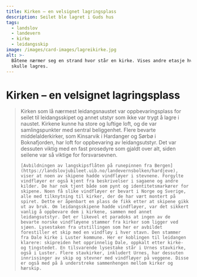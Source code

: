 ```yaml
---
title: Kirken – en velsignet lagringsplass
description: Seilet ble lagret i Guds hus
tags:
  - landslov
  - landevern
  - kirke
  - leidangsskip
image: /images/card-images/lagreikirke.jpg
alt: >-
  Båtene nærmer seg en strand hvor står en kirke. Vises andre etasje hvor seilen
  skulle lagres.
---
```



# Kirken – en velsignet lagringsplass

<Blockquote
    quote='«Hele mannskapet skal følge seilet og all redskapen til kirken»'
    footer='Landevernsbolken, kapittel 14' />


<Container stil="initial side">
    Kirken som lå nærmest leidangsnaustet var oppbevaringsplass for seilet til leidangsskipet og annet utstyr som ikke var trygt å lagre i naustet. Kirkene kunne ha store og luftige loft, og de var samlingspunkter med sentral beliggenhet. 
    Flere bevarte middelalderkirker, som Kinsarvik i Hardanger og Sørbø i Boknafjorden, har loft for oppbevaring av leidangsutstyr. Det var dessuten viktig med en fast prosedyre som gjaldt over alt, siden seilene var så viktige for forsvarsevnen. 
    
    [Avbildningen av langskipsflåten på runepinnen fra Bergen](https://landslovjubileet.uib.no/landevernsbolken/hardjeve), viser at noen av skipene hadde vindfløyer i stevnene. Forgylte vindfløyer er også kjent fra beskrivelser i sagaene og andre kilder. De har nok tjent både som pynt og identitetsmarkører for skipene. Noen få slike vindfløyer er bevart i Norge og Sverige, alle med tilknytning til kirker, der de har vært montert på spiret. Dette er åpenbart en plass de fikk etter at skipene gikk ut av bruk. Om leidangsskipene hadde vindfløyer, var det sikkert vanlig å oppbevare dem i kirkene, sammen med annet leidangsutstyr. Det er likevel et paradoks at ingen av de bevarte norske vindfløyene stammer fra kirker som ligger ved sjøen. Lysestaken fra utstillingen som her er avbildet forestiller et skip med en vindfløy i hver stavn. Den stammer fra Dale kirke i Luster kommune. Her er koblingen til leidangen klarere: skipreiden het opprinnelig Dale, oppkalt etter kirke- og tingstedet. En tilsvarende lysestake står i Urnes stavkirke, også i Luster. Flere stavkirker, inkludert Urnes, har dessuten innrissinger av skip og stevner med vindfløyer på veggene. Disse er også med på å understreke sammenhengen mellom kirker og hærskip.
</Container>

<Figure
    image="/images/landevernsbolken/Bf_MA_58_Ck_766.jpg"
    title="Lysestake av jern formet som et langskip, fra Dale kirke, Luster"
    alt="Lysestake av jern formet som et langskip"
    href="https://digitaltmuseum.no/0210112499833/kirkekunst"
>
</Figure>
